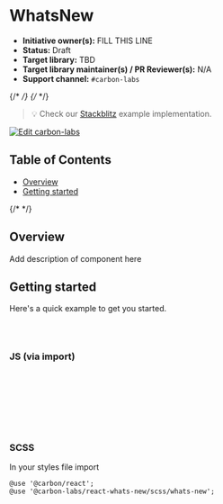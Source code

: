 
<Meta isTemplate />

# WhatsNew

- **Initiative owner(s):** FILL THIS LINE
- **Status:** Draft
- **Target library:** TBD
- **Target library maintainer(s) / PR Reviewer(s):** N/A
- **Support channel:** `#carbon-labs`

{/* <!-- START doctoc generated TOC please keep comment here to allow auto update --> */}
{/* <!-- DON'T EDIT THIS SECTION, INSTEAD RE-RUN doctoc TO UPDATE --> */}

> 💡 Check our
> [Stackblitz](https://stackblitz.com/github/carbon-design-system/carbon-labs/tree/main/examples/react/WhatsNew)
> example implementation.

[![Edit carbon-labs](https://developer.stackblitz.com/img/open_in_stackblitz.svg)](https://stackblitz.com/github/carbon-design-system/carbon-labs/tree/main/examples/react/WhatsNew)

## Table of Contents

- [Overview](#overview)
- [Getting started](#getting-started)

{/* <!-- END doctoc generated TOC please keep comment here to allow auto update --> */}

## Overview

Add description of component here

<Canvas of={WhatsNewStories.Default} />

## Getting started

Here's a quick example to get you started.

```bash
yarn add @carbon/react
yarn add @carbon-labs/react-whats-new
```

### JS (via import)

```javascript
import { WhatsNew } from '@carbon-labs/react-whats-new/es/index';

function App() {
  return <WhatsNew />;
}

export default App;
```

### SCSS

In your styles file import

```
@use '@carbon/react';
@use '@carbon-labs/react-whats-new/scss/whats-new';
```
